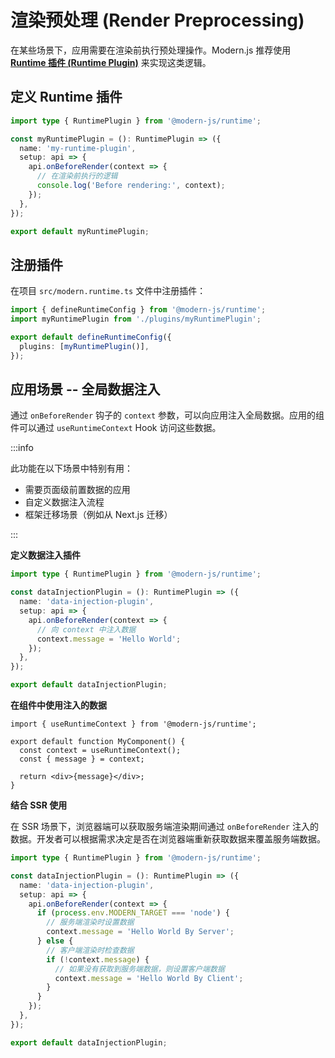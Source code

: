 # 渲染预处理 (Render Preprocessing)

在某些场景下，应用需要在渲染前执行预处理操作。Modern.js 推荐使用 **[Runtime 插件 (Runtime Plugin)](/plugin/introduction.html#runtime-插件)** 来实现这类逻辑。

## 定义 Runtime 插件

```ts
import type { RuntimePlugin } from '@modern-js/runtime';

const myRuntimePlugin = (): RuntimePlugin => ({
  name: 'my-runtime-plugin',
  setup: api => {
    api.onBeforeRender(context => {
      // 在渲染前执行的逻辑
      console.log('Before rendering:', context);
    });
  },
});

export default myRuntimePlugin;
```

## 注册插件

在项目 `src/modern.runtime.ts` 文件中注册插件：

```ts
import { defineRuntimeConfig } from '@modern-js/runtime';
import myRuntimePlugin from './plugins/myRuntimePlugin';

export default defineRuntimeConfig({
  plugins: [myRuntimePlugin()],
});
```

## 应用场景 -- 全局数据注入

通过 `onBeforeRender` 钩子的 `context` 参数，可以向应用注入全局数据。应用的组件可以通过 `useRuntimeContext` Hook 访问这些数据。

:::info

此功能在以下场景中特别有用：

- 需要页面级前置数据的应用
- 自定义数据注入流程
- 框架迁移场景（例如从 Next.js 迁移）

:::

**定义数据注入插件**

```ts
import type { RuntimePlugin } from '@modern-js/runtime';

const dataInjectionPlugin = (): RuntimePlugin => ({
  name: 'data-injection-plugin',
  setup: api => {
    api.onBeforeRender(context => {
      // 向 context 中注入数据
      context.message = 'Hello World';
    });
  },
});

export default dataInjectionPlugin;
```

**在组件中使用注入的数据**

```tsx
import { useRuntimeContext } from '@modern-js/runtime';

export default function MyComponent() {
  const context = useRuntimeContext();
  const { message } = context;

  return <div>{message}</div>;
}
```

**结合 SSR 使用**

在 SSR 场景下，浏览器端可以获取服务端渲染期间通过 `onBeforeRender` 注入的数据。开发者可以根据需求决定是否在浏览器端重新获取数据来覆盖服务端数据。

```ts
import type { RuntimePlugin } from '@modern-js/runtime';

const dataInjectionPlugin = (): RuntimePlugin => ({
  name: 'data-injection-plugin',
  setup: api => {
    api.onBeforeRender(context => {
      if (process.env.MODERN_TARGET === 'node') {
        // 服务端渲染时设置数据
        context.message = 'Hello World By Server';
      } else {
        // 客户端渲染时检查数据
        if (!context.message) {
          // 如果没有获取到服务端数据，则设置客户端数据
          context.message = 'Hello World By Client';
        }
      }
    });
  },
});

export default dataInjectionPlugin;
```
